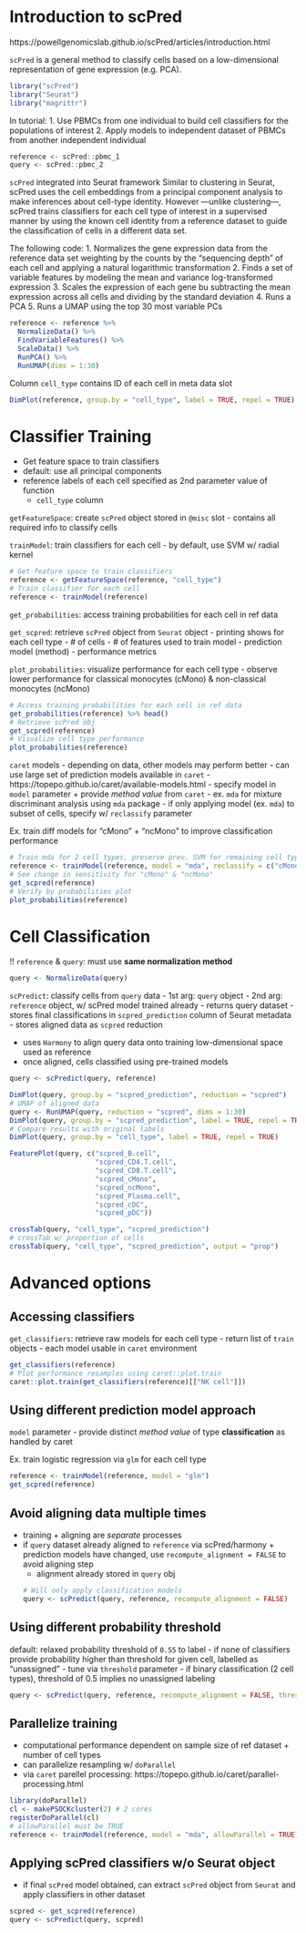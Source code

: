 
# Introduction to scPred
https://powellgenomicslab.github.io/scPred/articles/introduction.html

`scPred` is a general method to classify cells based on a low-dimensional representation of gene expression (e.g. PCA).

```r
library("scPred")
library("Seurat")
library("magrittr")
```
In tutorial:
1. Use PBMCs from one individual to build cell classifiers for the populations of interest
2. Apply models to independent dataset of PBMCs from another independent individual
```r
reference <- scPred::pbmc_1
query <- scPred::pbmc_2
```

`scPred` integrated into Seurat framework
Similar to clustering in Seurat, scPred uses the cell embeddings from a principal component analysis to make inferences about cell-type identity. However —unlike clustering—, scPred trains classifiers for each cell type of interest in a supervised manner by using the known cell identity from a reference dataset to guide the classification of cells in a different data set.

The following code:
1. Normalizes the gene expression data from the reference data set weighting by the counts by the “sequencing depth” of each cell and applying a natural logarithmic transformation
2. Finds a set of variable features by modeling the mean and variance log-transformed expression
3. Scales the expression of each gene bu subtracting the mean expression across all cells and dividing by the standard deviation
4. Runs a PCA
5. Runs a UMAP using the top 30 most variable PCs

```r
reference <- reference %>% 
  NormalizeData() %>% 
  FindVariableFeatures() %>% 
  ScaleData() %>% 
  RunPCA() %>% 
  RunUMAP(dims = 1:30)
```

Column `cell_type` contains ID of each cell in meta data slot

```r
DimPlot(reference, group.by = "cell_type", label = TRUE, repel = TRUE)
```

# Classifier Training

- Get feature space to train classifiers
- default: use all principal components
- reference labels of each cell specified as 2nd parameter value of function
  - `cell_type` column
  
`getFeatureSpace`: create `scPred` object stored in `@misc` slot
- contains all required info to classify cells

`trainModel`: train classifiers for each cell
- by default, use SVM w/ radial kernel

```r
# Get feature space to train classifiers
reference <- getFeatureSpace(reference, "cell_type")
# Train classifier for each cell
reference <- trainModel(reference)
```

`get_probabilities`: access training probabilities for each cell in ref data

`get_scpred`: retrieve `scPred` object from `Seurat` object
- printing shows for each cell type
  - # of cells
  - # of features used to train model
  - prediction model (method)
  - performance metrics

`plot_probabilities`: visualize performance for each cell type
- observe lower performance for classical monocytes (cMono) & non-classical monocytes (ncMono)

```r
# Access training probabilities for each cell in ref data
get_probabilities(reference) %>% head()
# Retrieve scPred obj
get_scpred(reference)
# Visualize cell type performance
plot_probabilities(reference)
```

`caret` models
- depending on data, other models may perform better
- can use large set of prediction models available in `caret`
- https://topepo.github.io/caret/available-models.html
- specify model in `model` parameter + provide *method value* from `caret`
  - ex. `mda` for mixture discriminant analysis using `mda` package
- if only applying model (ex. `mda`) to subset of cells, specify w/ `reclassify` parameter

Ex. train diff models for "cMono" + "ncMono" to improve classification performance
```r
# Train mda for 2 cell types, preserve prev. SVM for remaining cell types
reference <- trainModel(reference, model = "mda", reclassify = c("cMono", "ncMono"))
# See change in sensitivity for "cMono" & "ncMono"
get_scpred(reference)
# Verify by probabilities plot
plot_probabilities(reference)
```

# Cell Classification

!! `reference` & `query`: must use **same normalization method**

```r
query <- NormalizeData(query)
```

`scPredict`: classify cells from `query` data
- 1st arg: `query` object
- 2nd arg: `reference` object, w/ scPred model trained already
- returns query dataset
- stores final classifications in `scpred_prediction` column of Seurat metadata
- stores aligned data as `scpred` reduction

- uses `Harmony` to align query data onto training low-dimensional space used as reference
- once aligned, cells classified using pre-trained models

```r
query <- scPredict(query, reference)
```

```r
DimPlot(query, group.by = "scpred_prediction", reduction = "scpred")
# UMAP of aligned data
query <- RunUMAP(query, reduction = "scpred", dims = 1:30)
DimPlot(query, group.by = "scpred_prediction", label = TRUE, repel = TRUE)
# Compare results with original labels
DimPlot(query, group.by = "cell_type", label = TRUE, repel = TRUE)
```

```r
FeaturePlot(query, c("scpred_B.cell",
                     "scpred_CD4.T.cell",
                     "scpred_CD8.T.cell", 
                     "scpred_cMono",
                     "scpred_ncMono",
                     "scpred_Plasma.cell", 
                     "scpred_cDC",
                     "scpred_pDC"))
```

```r
crossTab(query, "cell_type", "scpred_prediction")
# crossTab w/ proportion of cells
crossTab(query, "cell_type", "scpred_prediction", output = "prop") 
```

# Advanced options

## Accessing classifiers

`get_classifiers`: retrieve raw models for each cell type
- return list of `train` objects
- each model usable in `caret` environment
```r
get_classifiers(reference)
# Plot performance resamples using caret::plot.train
caret::plot.train(get_classifiers(reference)[["NK cell"]])
```

## Using different prediction model approach

`model` parameter
- provide distinct *method value* of type **classification** as handled by caret

Ex. train logistic regression via `glm` for each cell type
```r
reference <- trainModel(reference, model = "glm")
get_scpred(reference)
```

## Avoid aligning data multiple times

- training + aligning are *separate* processes
- if `query` dataset already aligned to `reference` via scPred/harmony + prediction models have changed, use `recompute_alignment = FALSE` to avoid aligning step
  - alignment already stored in `query` obj
```r
# Will only apply classification models
query <- scPredict(query, reference, recompute_alignment = FALSE)
```

## Using different probability threshold

default: relaxed probability threshold of `0.55` to label
- if none of classifiers provide probability higher than threshold for given cell, labelled as "unassigned"
- tune via `threshold` parameter
- if binary classification (2 cell types), threshold of 0.5 implies no unassigned labeling
```r
query <- scPredict(query, reference, recompute_alignment = FALSE, threshold = 0.9)
```

## Parallelize training
- computational performance dependent on sample size of ref dataset + number of cell types
- can parallelize resampling w/ `doParallel`
- via `caret` parellel processing: https://topepo.github.io/caret/parallel-processing.html
```r
library(doParallel)
cl <- makePSOCKcluster(2) # 2 cores
registerDoParallel(cl)
# allowParallel must be TRUE
reference <- trainModel(reference, model = "mda", allowParallel = TRUE)
```

## Applying scPred classifiers w/o Seurat object
- if final `scPred` model obtained, can extract `scPred` object from `Seurat` and apply classifiers in other dataset

```r
scpred <- get_scpred(reference)
query <- scPredict(query, scpred)
```

